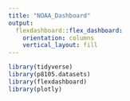 ```yaml
---
title: "NOAA_Dashboard"
output: 
  flexdashboard::flex_dashboard:
    orientation: columns
    vertical_layout: fill
---
```

```r
library(tidyverse)
library(p8105.datasets)
library(flexdashboard)
library(plotly)
```





